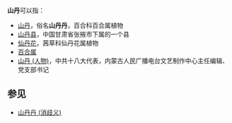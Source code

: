 '''山丹'''可以指：
* [[山丹|山丹]]，俗名'''山丹丹'''，百合科百合属植物
* [[山丹县|山丹县]]，中国甘肃省张掖市下属的一个县
* [[仙丹花|仙丹花]]，茜草科仙丹花属植物
* [[百合属|百合属]]
* [[山丹_(人物)|山丹 (人物)]]，中共十八大代表，内蒙古人民广播电台文艺制作中心主任编辑、党支部书记

==参见==
* [[山丹丹_(消歧义)|山丹丹 (消歧义)]]

{{disambig|S|Cat=二字消歧义}}